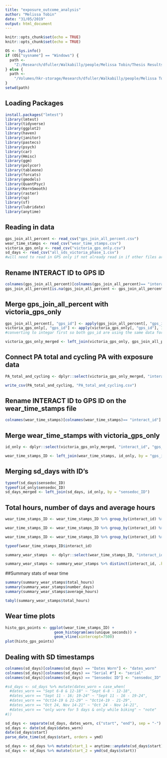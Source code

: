 ```yaml
---
title: "exposure_outcome_analysis"
author: "Melissa Tobin"
date: "31/05/2019"
output: html_document
---
```


```r
knitr::opts_chunk$set(echo = TRUE)
knitr::opts_chunk$set(echo = TRUE)

OS <- Sys.info()
if (OS["sysname"] == "Windows") {
  path <-
    "Z:/Research/dfuller/Walkabilly/people/Melissa Tobin/Thesis Results/INTERACT thesis Analysis"
} else {
  path <-
    "/Volumes/hkr-storage/Research/dfuller/Walkabilly/people/Melissa Tobin/Thesis Results/INTERACT thesis Analysis"
}
setwd(path)
```

## Loading Packages
```r
install.packages("lmtest")
library(lmtest)
library(tidyverse)
library(ggplot2)
library(haven)
library(janitor)
library(pastecs)
library(psych)
library(car)
library(Hmisc)
library(ggm)
library(polycor)
library(tableone)
library(forcats)
library(gmodels)
library(QuantPsyc)
library(KernSmooth)
library(raster)
library(sp)
library(sf)
library(lubridate)
library(anytime)
```

## Reading in data
```r
gps_join_all_percent <- read_csv("gps_join_all_percent.csv")
wear_time_stamps <- read_csv("wear_time_stamps.csv")
victoria_gps_only <- read_csv("victoria_gps_only.csv")
sd_days <- read_csv("all_sds_victoria_phase_1.csv")
#will need to read in GPS only if not already read in if other files are open
```

## Rename INTERACT ID to GPS ID
```r
colnames(gps_join_all_percent)[colnames(gps_join_all_percent)== "interact_id"] <- "gps_id" #this is the gps ID not interact ID. Changed name to reflect that
gps_join_all_percent[is.na(gps_join_all_percent <- gps_join_all_percent)] <- 0 #converted NA's to zero to make merging easier. 
```

## Merge gps_join_all_percent with victoria_gps_only 
```r
gps_join_all_percent[, "gps_id"] <- apply(gps_join_all_percent[, "gps_id"], 1, function(x) as.integer(x))
victoria_gps_only[, "gps_id"] <- apply(victoria_gps_only[, "gps_id"], 1, function(x) as.integer(x))
#converting to integar first so both gps_id are using the same data format

victoria_gps_only_merged <- left_join(victoria_gps_only, gps_join_all_percent, by = "gps_id") #successfully merged 
```

## Connect PA total and cycling PA with exposure data
```r
PA_total_and_cycling <- dplyr::select(victoria_gps_only_merged, "interact_id", "Cycling_formula", "total_pa_met_formula", "proportion_PA", "n.x", "n.y", "amount", "percent")

write_csv(PA_total_and_cycling, "PA_total_and_cycling.csv")
```

## Rename INTERACT ID to GPS ID on the wear_time_stamps file
```r
colnames(wear_time_stamps)[colnames(wear_time_stamps)== "interact_id"] <- "gps_id" #this is the gps ID not interact ID. Changed name to reflect that
```

## Merge wear_time_stamps with victoria_gps_only 
```r
id_only <- dplyr::select(victoria_gps_only_merged, "interact_id", "gps_id", "sensedoc_ID" )

wear_time_stamps_ID <- left_join(wear_time_stamps, id_only, by = "gps_id")
```

## Merging sd_days with ID's 
```r
typeof(sd_days$sensedoc_ID)
typeof(id_only$sensedoc_ID)
sd_days_merged <- left_join(sd_days, id_only, by = "sensedoc_ID")
```

## Total hours, number of days and average hours 
```r
wear_time_stamps_ID <- wear_time_stamps_ID %>% group_by(interact_id) %>% mutate(total_hours = sum(unique_hours))

wear_time_stamps_ID <- wear_time_stamps_ID %>% group_by(interact_id) %>% mutate(number_days = sum(unique_days))

wear_time_stamps_ID <- wear_time_stamps_ID %>% group_by(interact_id) %>% mutate(average_hours = total_hours/number_days)

typeof(wear_time_stamps_ID$interact_id)

summary_wear_stamps  <- dplyr::select(wear_time_stamps_ID, "interact_id", "total_hours", "number_days", "average_hours") #creating a new data frame with just this info

summary_wear_stamps <- summary_wear_stamps %>% distinct(interact_id, .keep_all = TRUE) #removes duplicates
```

##Summary stats of wear time
```r
summary(summary_wear_stamps$total_hours)
summary(summary_wear_stamps$number_days)
summary(summary_wear_stamps$average_hours)

tabyl(summary_wear_stamps$total_hours)
```

## Wear time plots 
```r
histo_gps_points <- ggplot(wear_time_stamps_ID) + 
                      geom_histogram(aes(unique_seconds)) + 
                      geom_vline(xintercept=7500)
plot(histo_gps_points)

```

## Dealing with SD timestamps
```r
colnames(sd_days)[colnames(sd_days) == "Dates Worn"] <- "dates_worn"
colnames(sd_days)[colnames(sd_days) == "Serial #"] <- "serial"
colnames(sd_days)[colnames(sd_days) == "Sensedoc ID"] <- "sensedoc_ID"

#sd_days <- sd_days %>% mutate(dates_worn = case_when(
  #dates_worn == "Sept 6-8 & 12-18" ~ "Sept 6-8 - 12-18",
  #dates_worn == "Sept 11 - 16; 19-24" ~ "Sept 11 - 16 - 19-24",
  #dates_worn == "Oct14-19 & 21-29" ~ "Oct14-19 - 21-29",
  #dates_worn == "Oct 24, Nov 14-21" ~ "Oct 24 - Nov 14-21",
  #dates_worn == "only wore for 5 days & only while biking" ~ "note"
#))

sd_days <- separate(sd_days, dates_worn, c("start", "end"), sep = "-")
sd_days <- date(sd_days$dates_worn)
date(sd_days$start)
parse_date_time(sd_days$start, orders = ymd)

sd_days <- sd_days %>% mutate(start_1 = anytime::anydate(sd_days$start))
sd_days <- sd_days %>% mutate(start_2 = ymd(sd_days$start))

```


